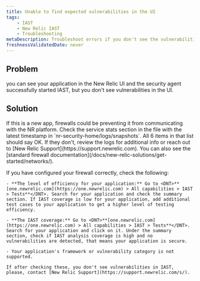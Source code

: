 ```yaml
---
title: Unable to find expected vulnerabilities in the UI
tags:
    - IAST
    - New Relic IAST
    - Troubleshooting
metaDescription: Troubleshoot errors if you don't see the vulnerabilities in New Relic platform.
freshnessValidatedDate: never
---
```


## Problem
you can see your application in the New Relic UI and the security agent successfully started IAST, but you don't see vulnerabilities in the UI.

## Solution

 <Callout variant="important">
If this is a new app, firewalls could be preventing it from communicating with the NR platform. Check the service stats section in the file with the latest timestamp in `nr-security-home/logs/snapshots`. All 6 items in that list should say OK. If they don't, review the logs for additional info or reach out to [New Relic Support](https://support.newrelic.com). You can also see the [standard firewall documentation](/docs/new-relic-solutions/get-started/networks/).
</Callout>

If you have configured your firewall correctly, check the following:

    - **The level of efficiency for your application:** Go to <DNT>**[one.newrelic.com](https://one.newrelic.com) > All capabilities > IAST > Tests**</DNT>. Search for your application and check the summary section. If IAST coverage is low for your application, add additional test cases to your application to get a higher level of testing efficiency.
    
    - **The IAST coverage:** Go to <DNT>**[one.newrelic.com](https://one.newrelic.com) > All capabilities > IAST > Tests**</DNT>. Search for your application and click on it. Under the summary section, check if IAST analysis coverage is high and no vulnerabilities are detected, that means your application is secure.

    - Your application's framework or vulnerability category is not supported. 

    If after checking these, you don't see vulnerabilities in IAST, please, contact [New Relic Support](https://support.newrelic.com/s/). 